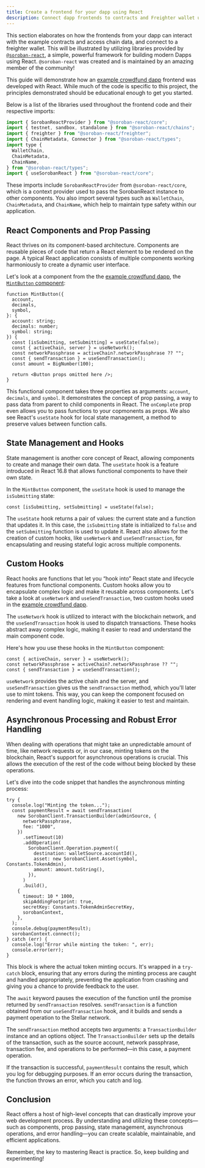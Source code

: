 ```yaml
---
title: Create a frontend for your dapp using React
description: Connect dapp frontends to contracts and Freighter wallet using @soroban-react
---
```



This section elaborates on how the frontends from your dapp can interact with the example contracts and access chain data, and connect to a freighter wallet. This will be illustrated by utilizing libraries provided by [`@soroban-react`](https://soroban-react.gitbook.io/index/), a simple, powerful framework for building modern Dapps using React. `@soroban-react` was created and is maintained by an amazing member of the community!

<Alert>

This guide will demonstrate how an [example crowdfund dapp] frontend was developed with React. While much of the code is specific to this project, the principles demonstrated should be educational enough to get you started.

</Alert>

Below is a list of the libraries used throughout the frontend code and their respective imports:

```jsx
import { SorobanReactProvider } from "@soroban-react/core";
import { testnet, sandbox, standalone } from "@soroban-react/chains";
import { freighter } from "@soroban-react/freighter";
import { ChainMetadata, Connector } from "@soroban-react/types";
import type {
  WalletChain,
  ChainMetadata,
  ChainName,
} from "@soroban-react/types";
import { useSorobanReact } from "@soroban-react/core";
```

These imports include `SorobanReactProvider` from `@soroban-react/core`, which is a context provider used to pass the SorobanReact instance to other components. You also import several types such as `WalletChain`, `ChainMetadata`, and `ChainName`, which help to maintain type safety within our application.

## React Components and Prop Passing

React thrives on its component-based architecture. Components are reusable pieces of code that return a React element to be rendered on the page. A typical React application consists of multiple components working harmoniously to create a dynamic user interface.

Let's look at a component from the the [example crowdfund dapp], the [`MintButton` component](https://github.com/stellar/soroban-example-dapp/blob/07504b922bc75a48e5220711aea2cb4962f90367/components/molecules/form-pledge/index.tsx#L27):

```tsx
function MintButton({
  account,
  decimals,
  symbol,
}: {
  account: string;
  decimals: number;
  symbol: string;
}) {
  const [isSubmitting, setSubmitting] = useState(false);
  const { activeChain, server } = useNetwork();
  const networkPassphrase = activeChain?.networkPassphrase ?? "";
  const { sendTransaction } = useSendTransaction();
  const amount = BigNumber(100);

  return <Button props omitted here />;
}
```

This functional component takes three properties as arguments: `account`, `decimals`, and `symbol`. It demonstrates the concept of prop passing, a way to pass data from parent to child components in React. The `onComplete` prop even allows you to pass functions to your copmonents as props. We also see React's `useState` hook for local state management, a method to preserve values between function calls.

## State Management and Hooks

State management is another core concept of React, allowing components to create and manage their own data. The `useState` hook is a feature introduced in React 16.8 that allows functional components to have their own state.

In the `MintButton` component, the `useState` hook is used to manage the `isSubmitting` state:

```tsx
const [isSubmitting, setSubmitting] = useState(false);
```

The `useState` hook returns a pair of values: the current state and a function that updates it. In this case, the `isSubmitting` state is initialized to `false` and the `setSubmitting` function is used to update it. React also allows for the creation of custom hooks, like `useNetwork` and `useSendTransaction`, for encapsulating and reusing stateful logic across multiple components.

## Custom Hooks

React hooks are functions that let you “hook into” React state and lifecycle features from functional components. Custom hooks allow you to encapsulate complex logic and make it reusable across components. Let's take a look at `useNetwork` and `useSendTransaction`, two custom hooks used in the [example crowdfund dapp].

The `useNetwork` hook is utilized to interact with the blockchain network, and the `useSendTransaction` hook is used to dispatch transactions. These hooks abstract away complex logic, making it easier to read and understand the main component code.

Here's how you use these hooks in the `MintButton` component:

```tsx
const { activeChain, server } = useNetwork();
const networkPassphrase = activeChain?.networkPassphrase ?? "";
const { sendTransaction } = useSendTransaction();
```

`useNetwork` provides the active chain and the server, and `useSendTransaction` gives us the `sendTransaction` method, which you'll later use to mint tokens. This way, you can keep the component focused on rendering and event handling logic, making it easier to test and maintain.

## Asynchronous Processing and Robust Error Handling

When dealing with operations that might take an unpredictable amount of time, like network requests or, in our case, minting tokens on the blockchain, React's support for asynchronous operations is crucial. This allows the execution of the rest of the code without being blocked by these operations.

Let's dive into the code snippet that handles the asynchronous minting process:

```tsx
try {
  console.log("Minting the token...");
  const paymentResult = await sendTransaction(
    new SorobanClient.TransactionBuilder(adminSource, {
      networkPassphrase,
      fee: "1000",
    })
      .setTimeout(10)
      .addOperation(
        SorobanClient.Operation.payment({
          destination: walletSource.accountId(),
          asset: new SorobanClient.Asset(symbol, Constants.TokenAdmin),
          amount: amount.toString(),
        }),
      )
      .build(),
    {
      timeout: 10 * 1000,
      skipAddingFootprint: true,
      secretKey: Constants.TokenAdminSecretKey,
      sorobanContext,
    },
  );
  console.debug(paymentResult);
  sorobanContext.connect();
} catch (err) {
  console.log("Error while minting the token: ", err);
  console.error(err);
}
```

This block is where the actual token minting occurs. It's wrapped in a `try-catch` block, ensuring that any errors during the minting process are caught and handled appropriately, preventing the application from crashing and giving you a chance to provide feedback to the user.

The `await` keyword pauses the execution of the function until the promise returned by `sendTransaction` resolves. `sendTransaction` is a function obtained from our `useSendTransaction` hook, and it builds and sends a payment operation to the Stellar network.

The `sendTransaction` method accepts two arguments: a `TransactionBuilder` instance and an options object. The `TransactionBuilder` sets up the details of the transaction, such as the source account, network passphrase, transaction fee, and operations to be performed—in this case, a payment operation.

If the transaction is successful, `paymentResult` contains the result, which you log for debugging purposes. If an error occurs during the transaction, the function throws an error, which you catch and log.

## Conclusion

React offers a host of high-level concepts that can drastically improve your web development process. By understanding and utilizing these concepts—such as components, prop passing, state management, asynchronous operations, and error handling—you can create scalable, maintainable, and efficient applications.

Remember, the key to mastering React is practice. So, keep building and experimenting!

[example crowdfund dapp]: https://github.com/stellar/soroban-example-dapp
